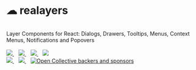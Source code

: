 
<Meta title="Docs/Introduction" />

<div style={{ margin: '0 auto', maxWidth: '600px', color: 'white', textAlign: 'center' }}>
    <h1>☁ realayers</h1>
    <br />
    Layer Components for React: Dialogs, Drawers, Tooltips, Menus, Context Menus, Notifications and Popovers
    <br /><br />
    <a href="https://github.com/reaviz/realayers/workflows/build/">
        <img src="https://github.com/reaviz/realayers/workflows/build/badge.svg?branch=master" />
    </a>&nbsp;&nbsp;
    <a href="https://npm.im/realayers">
        <img src="https://img.shields.io/npm/v/realayers.svg" />
    </a>&nbsp;&nbsp;
    <a href="https://npm.im/realayers">
        <img src="https://badgen.net/npm/dw/realayers" />
    </a>&nbsp;&nbsp;
    <a href="https://github.com/realayers/realayers/blob/master/LICENSE">
        <img src="https://badgen.now.sh/badge/license/apache2" />
    </a>
    <br />
    <a href="https://bundlephobia.com/result?p=realayers">
        <img src="https://badgen.net/bundlephobia/minzip/realayers" />
    </a>&nbsp;&nbsp;
    <a href="https://discord.gg/tt8wGExq35">
        <img src="https://img.shields.io/discord/773948315037073409?label=discord" />
    </a>&nbsp;&nbsp;
    <a href="https://opencollective.com/reaviz">
        <img alt="Open Collective backers and sponsors" src="https://img.shields.io/opencollective/all/reaviz?label=backers"/>
    </a>
</div>

